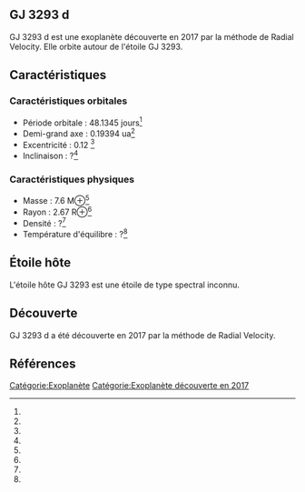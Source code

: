 == GJ 3293 d ==

{{Infobox Exoplanète
| nom = GJ 3293 d
| image = 
| légende = 
| étoile = GJ 3293
| constellation = 
| ascension_droite = 
| déclinaison = 
| distance = ?
| type_spectral = ?
| masse = 7.6 M⊕<ref></ref>
| rayon = 2.67 R⊕<ref></ref>
| densité = ?<ref></ref>
| gravité = ?<ref></ref>
| température = ?<ref></ref>
| période = 48.1345 j<ref></ref>
| demi_grand_axe = 0.19394 ua<ref></ref>
| excentricité = 0.12 <ref></ref>
| inclinaison = ?<ref></ref>
| méthode_découverte = Radial Velocity
| date_découverte = 2017
| statut = Confirmée
}}

GJ 3293 d est une exoplanète découverte en 2017 par la méthode de Radial Velocity. Elle orbite autour de l'étoile GJ 3293.

== Caractéristiques ==

=== Caractéristiques orbitales ===
* Période orbitale : 48.1345 jours<ref></ref>
* Demi-grand axe : 0.19394 ua<ref></ref>
* Excentricité : 0.12 <ref></ref>
* Inclinaison : ?<ref></ref>

=== Caractéristiques physiques ===
* Masse : 7.6 M⊕<ref></ref>
* Rayon : 2.67 R⊕<ref></ref>
* Densité : ?<ref></ref>
* Température d'équilibre : ?<ref></ref>

== Étoile hôte ==

{{Infobox Étoile
| nom = GJ 3293
| image = 
| légende = 
| constellation = 
| ascension_droite = 
| déclinaison = 
| distance = ?
| type_spectral = ?
| magnitude_absolue = 
| magnitude_apparente = 
| masse = ?<ref></ref>
| rayon = ?<ref></ref>
| température = ?<ref></ref>
| métallicité = ?<ref></ref>
| âge = ?<ref></ref>
}}

L'étoile hôte GJ 3293 est une étoile de type spectral inconnu.

== Découverte ==

GJ 3293 d a été découverte en 2017 par la méthode de Radial Velocity.

== Références ==
<references />

[[Catégorie:Exoplanète]]
[[Catégorie:Exoplanète découverte en 2017]]
